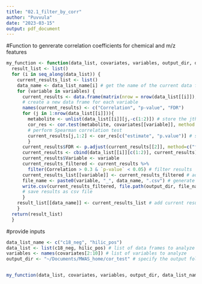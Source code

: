 ```yaml
---
title: "02.1_filter_by_corr"
author: "Puvvula"
date: "2023-03-15"
output: pdf_document
---
```


#Function to genrerate correlation coefficients for chemical and m/z features 
```r
my_function <- function(data_list, covariates, variables, output_dir, data_list_name) {
  result_list <- list()
  for (i in seq_along(data_list)) {
    current_results_list <- list()
    data_name <- data_list_name[i] # get the name of the current data frame
    for (variable in variables) {
      current_results <- data.frame(matrix(nrow = nrow(data_list[[i]]), ncol = 3)) 
      # create a new data frame for each variable
      names(current_results) <- c("Correlation", "p-value", "FDR")
      for (j in 1:nrow(data_list[[i]])){
        metabolite <- unlist(data_list[[i]][j,-c(1:2)]) # store the jth metabolite in new vector
        cor_res <- cor.test(metabolite, covariates[[variable]], method = "spearman") 
        # perform Spearman correlation test
        current_results[j,1:2] <- cor_res[c("estimate", "p.value")] # store correlation coefficient and p-value
        }
      current_results$FDR <- p.adjust(current_results[[2]], method=c("fdr")) # fdr adjustment
      current_results <- cbind(data_list[[i]][c(1:2)], current_results) # add mz and time
      current_results$Variable <- variable
      current_results_filtered <- current_results %>%
        filter(Correlation > 0.3 & `p-value` < 0.05) # filter results
      current_results_list[[variable]] <- current_results_filtered # add current results to list
      file_name <- paste0(variable, "_", data_name, ".csv") # generate file name by combining variable and data name
      write.csv(current_results_filtered, file.path(output_dir, file_name), row.names = FALSE) 
      # save results as csv file
      }
    result_list[[data_name]] <- current_results_list # add current results to list
    }
  return(result_list)
  }
```


#provide inputs
```r
data_list_name <- c("c18_neg", "hilic_pos")
data_list <- list(c18_neg, hilic_pos) # list of data frames to analyze
variables <- names(covariates[2:10]) # list of variables to analyze
output_dir <- "~/Documents/MWAS_home/cor_test" # specify the output folder


my_function(data_list, covariates, variables, output_dir, data_list_name)
```


